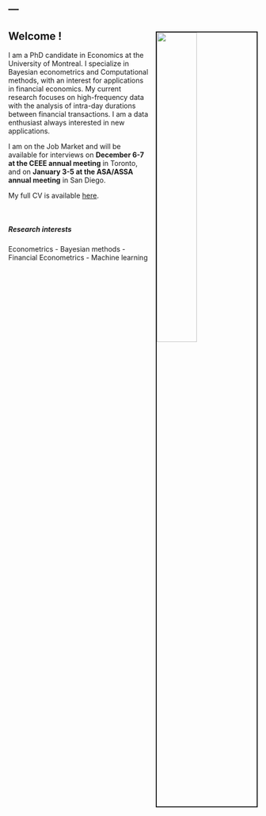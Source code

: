 ---
---

<img src="images/front.jpg" style="width:40%; border:2px solid; margin-left:15px; margin-top:15px" align="right">

<link rel="stylesheet" href="styles.css" type= "text/css">

## Welcome !

I am a PhD candidate in Economics at the University of Montreal.
I specialize in Bayesian econometrics and Computational methods, with an interest for applications in financial economics.
My current research focuses on high-frequency data with the analysis of intra-day durations between financial transactions.
I am a data enthusiast always interested in new applications.

I am on the Job Market and will be available for interviews on **December 6-7 at the CEEE annual meeting** in Toronto, and on **January 3-5 at the ASA/ASSA annual meeting** in San Diego.

My full CV is available [here](samuel-gingras-cv.pdf). 

&nbsp;

##### Research interests
Econometrics - Bayesian methods - Financial Econometrics - Machine learning
